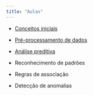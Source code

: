 ---
title: "Aulas"
---

- [Conceitos iniciais](/aulas/Conceitos%20iniciais/conceitos_iniciais.html "Conceitos iniciais"){aria-label="Conceitos iniciais"}

- [Pré-processamento de dados](/aulas/Pre_processamento/pre_processamento.html "Pré-processamento de dados"){aria-label="Pré-processamento de dados"}


- [Análise preditiva](/aulas/Analise_preditiva/preditiva.html "Análise preditiva"){aria-label="Análise preditiva"}

- Reconhecimento de padrões

- Regras de associação

- Detecção de anomalias
